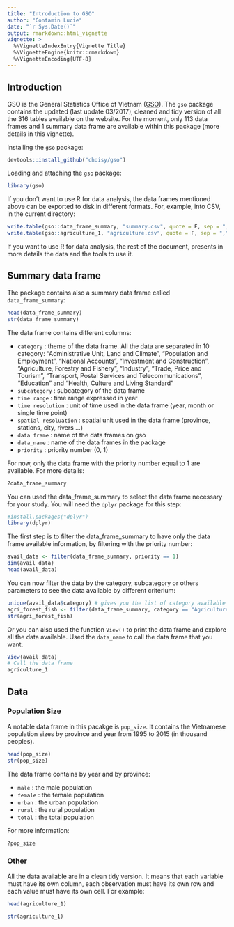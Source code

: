 ```yaml
---
title: "Introduction to GSO"
author: "Contamin Lucie"
date: "`r Sys.Date()`"
output: rmarkdown::html_vignette
vignette: >
  %\VignetteIndexEntry{Vignette Title}
  %\VignetteEngine{knitr::rmarkdown}
  %\VignetteEncoding{UTF-8}
---
```


## Introduction

GSO is the General Statistics Office of Vietnam ([GSO](http://gso.gov.vn/Default_en.aspx?tabid=491)).  The `gso` package contains the updated (last update 03/2017), cleaned and tidy version of all the 316 tables available on the website. For the moment, only 113 data frames and 1 summary data frame are available within this package (more details in this vignette).

Installing the `gso` package:

```r
devtools::install_github("choisy/gso")
```

Loading and attaching the `gso` package:

```r
library(gso)
```

If you don't want to use R for data analysis, the data frames mentioned above can be exported to disk in different formats. For, example, into CSV, in the current directory:

```r
write.table(gso::data_frame_summary, "summary.csv", quote = F, sep = ",", row.names = F)
write.table(gso::agriculture_1, "agriculture.csv", quote = F, sep = ",", row.names = F)
```

If you want to use R for data analysis, the rest of the document, presents in more details the data and the tools to use it.

## Summary data frame

The package contains also a summary data frame called `data_frame_summary`:

```r
head(data_frame_summary)
str(data_frame_summary)
```

The data frame contains different columns: 

* `category` : theme of the data frame. 
All the data are separated in 10 category: "Administrative Unit, Land and Climate", "Population and Employment", "National Accounts", "Investment and Construction", "Agriculture, Forestry and Fishery", "Industry", "Trade, Price and Tourism", "Transport, Postal Services and Telecommunications", "Education" and "Health, Culture and Living Standard"
* `subcategory` : subcategory of the data frame
* `time range` : time range expressed in year
* `time resolution` : unit of time used in the data frame (year, month or single time point)
* `spatial resoluation` : spatial unit used in the data frame (province, stations, city, rivers ...)
* `data frame` : name of the data frames on gso
* `data_name` : name of the data frames in the package
* `priority` : priority number (0, 1)

For now, only the data frame with the priority number equal to 1 are available.
For more details:
```r
?data_frame_summary
```

You can used the data_frame_summary to select the data frame necessary for your study.
You will need the `dplyr` package for this step:
```r
#install.packages("dplyr")
library(dplyr)
```

The first step is to filter the data_frame_summary to have only the data frame available information, by filtering with the priority number:

```r
avail_data <- filter(data_frame_summary, priority == 1)
dim(avail_data)
head(avail_data)
```

You can now filter the data by the category, subcategory or others parameters to see the data available by different criterium:

```r
unique(avail_data$category) # gives you the list of category available
agri_forest_fish <- filter(data_frame_summary, category == "Agriculture, Forestry and Fishery")
str(agri_forest_fish)
```

Or you can also used the function `View()` to print the data frame and explore all the data available. Used the `data_name` to call the data frame that you want.

```r
View(avail_data)
# Call the data frame
agriculture_1
```

## Data

### Population Size

A notable data frame in this pacakge is `pop_size`. It contains the Vietnamese population sizes by province and year from 1995 to 2015 (in thousand peoples). 

```r
head(pop_size)
str(pop_size)
```

The data frame contains by year and by province:

 * `male` : the male population
 * `female` : the female population
 * `urban` : the urban population
 * `rural` : the rural population
 * `total` : the total population

For more information:
```r
?pop_size
```


### Other

All the data available are in a clean tidy version. It means that each variable must have its own column, each observation must have its own row and each value must have its own cell.
For example:

```r
head(agriculture_1)
```
```r
str(agriculture_1)
```
